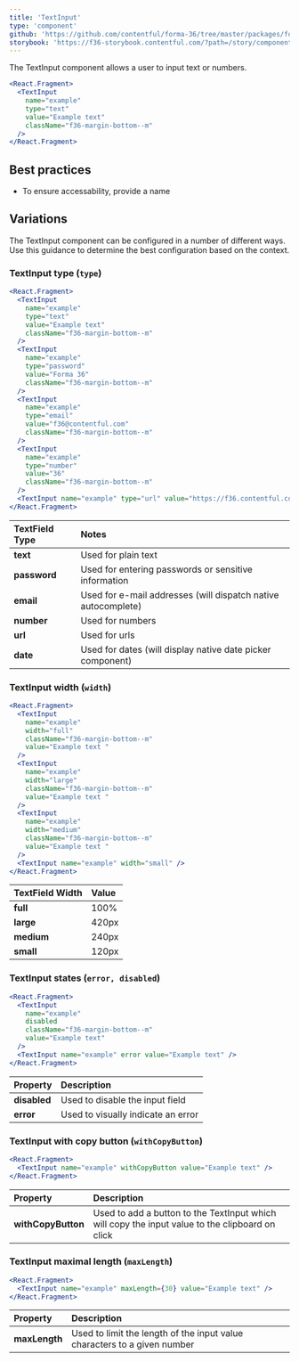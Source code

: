 ```yaml
---
title: 'TextInput'
type: 'component'
github: 'https://github.com/contentful/forma-36/tree/master/packages/forma-36-react-components/src/components/TextInput'
storybook: 'https://f36-storybook.contentful.com/?path=/story/components-textinput--default'
---
```


The TextInput component allows a user to input text or numbers.

```jsx
<React.Fragment>
  <TextInput
    name="example"
    type="text"
    value="Example text"
    className="f36-margin-bottom--m"
  />
</React.Fragment>
```

## Best practices

- To ensure accessability, provide a name 

## Variations

The TextInput component can be configured in a number of different ways. Use this guidance to determine the best configuration based on the context.

### TextInput type (`type`)

```jsx
<React.Fragment>
  <TextInput
    name="example"
    type="text"
    value="Example text"
    className="f36-margin-bottom--m"
  />
  <TextInput
    name="example"
    type="password"
    value="Forma 36"
    className="f36-margin-bottom--m"
  />
  <TextInput
    name="example"
    type="email"
    value="f36@contentful.com"
    className="f36-margin-bottom--m"
  />
  <TextInput
    name="example"
    type="number"
    value="36"
    className="f36-margin-bottom--m"
  />
  <TextInput name="example" type="url" value="https://f36.contentful.com" />
</React.Fragment>
```

| TextField Type | Notes                                                         |
| :------------- | :------------------------------------------------------------ |
| **text**       | Used for plain text                                           |
| **password**   | Used for entering passwords or sensitive information          |
| **email**      | Used for e-mail addresses (will dispatch native autocomplete) |
| **number**     | Used for numbers                                              |
| **url**        | Used for urls                                                 |
| **date**       | Used for dates (will display native date picker component)    |

### TextInput width (`width`)

```jsx
<React.Fragment>
  <TextInput
    name="example"
    width="full"
    className="f36-margin-bottom--m"
    value="Example text "
  />
  <TextInput
    name="example"
    width="large"
    className="f36-margin-bottom--m"
    value="Example text "
  />
  <TextInput
    name="example"
    width="medium"
    className="f36-margin-bottom--m"
    value="Example text "
  />
  <TextInput name="example" width="small" />
</React.Fragment>
```

| TextField Width | Value |
| :-------------- | :---- |
| **full**        | 100%  |
| **large**       | 420px |
| **medium**      | 240px |
| **small**       | 120px |

### TextInput states (`error, disabled`)

```jsx
<React.Fragment>
  <TextInput
    name="example"
    disabled
    className="f36-margin-bottom--m"
    value="Example text"
  />
  <TextInput name="example" error value="Example text" />
</React.Fragment>
```

| Property     | Description                        |
| :----------- | :--------------------------------- |
| **disabled** | Used to disable the input field    |
| **error**    | Used to visually indicate an error |

### TextInput with copy button (`withCopyButton`)

```jsx
<React.Fragment>
  <TextInput name="example" withCopyButton value="Example text" />
</React.Fragment>
```

| Property           | Description                                                                                     |
| :----------------- | :---------------------------------------------------------------------------------------------- |
| **withCopyButton** | Used to add a button to the TextInput which will copy the input value to the clipboard on click |

### TextInput maximal length (`maxLength`)

```jsx
<React.Fragment>
  <TextInput name="example" maxLength={30} value="Example text" />
</React.Fragment>
```

| Property      | Description                                                              |
| :------------ | :----------------------------------------------------------------------- |
| **maxLength** | Used to limit the length of the input value characters to a given number |
